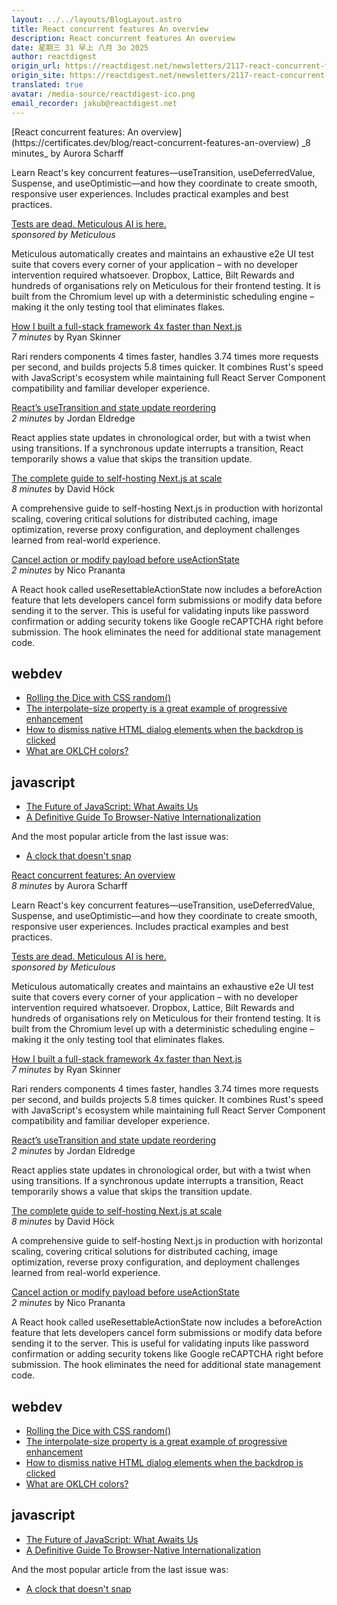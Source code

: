 ```yaml
---
layout: ../../layouts/BlogLayout.astro
title: React concurrent features An overview
description: React concurrent features An overview
date: 星期三 31 早上 八月 3o 2025
author: reactdigest
origin_url: https://reactdigest.net/newsletters/2117-react-concurrent-features-an-overview
origin_site: https://reactdigest.net/newsletters/2117-react-concurrent-features-an-overview
translated: true
avatar: /media-source/reactdigest-ico.png
email_recorder: jakub@reactdigest.net
---
```



<Reference
  client:only="react"
  title="React concurrent features: An overview"
  url="https://reactdigest.net/newsletters/2117-react-concurrent-features-an-overview"
/>

<Detail client:only="react">
[React concurrent features: An overview](https://certificates.dev/blog/react-concurrent-features-an-overview)  
_8 minutes_ by Aurora Scharff

Learn React's key concurrent features—useTransition, useDeferredValue, Suspense, and useOptimistic—and how they coordinate to create smooth, responsive user experiences. Includes practical examples and best practices.

[Tests are dead. Meticulous AI is here.](https://www.meticulous.ai/?utm_source=react_digest)  
_sponsored by Meticulous_

Meticulous automatically creates and maintains an exhaustive e2e UI test suite that covers every corner of your application – with no developer intervention required whatsoever. Dropbox, Lattice, Bilt Rewards and hundreds of organisations rely on Meticulous for their frontend testing. It is built from the Chromium level up with a deterministic scheduling engine – making it the only testing tool that eliminates flakes.

[How I built a full-stack framework 4x faster than Next.js](https://ryanskinner.com/posts/how-i-built-a-full-stack-react-framework-4x-faster-than-nextjs-with-4x-more-throughput)  
_7 minutes_ by Ryan Skinner

Rari renders components 4 times faster, handles 3.74 times more requests per second, and builds projects 5.8 times quicker. It combines Rust's speed with JavaScript's ecosystem while maintaining full React Server Component compatibility and familiar developer experience.

[React’s useTransition and state update reordering](https://jordaneldredge.com/notes/react-rebasing/)  
_2 minutes_ by Jordan Eldredge

React applies state updates in chronological order, but with a twist when using transitions. If a synchronous update interrupts a transition, React temporarily shows a value that skips the transition update.

[The complete guide to self-hosting Next.js at scale](https://dlhck.com/thoughts/the-complete-guide-to-self-hosting-nextjs-at-scale)  
_8 minutes_ by David Höck

A comprehensive guide to self-hosting Next.js in production with horizontal scaling, covering critical solutions for distributed caching, image optimization, reverse proxy configuration, and deployment challenges learned from real-world experience.

[Cancel action or modify payload before useActionState](https://www.nico.fyi/blog/new-feature-for-use-resettable-action-state)  
_2 minutes_ by Nico Prananta

A React hook called useResettableActionState now includes a beforeAction feature that lets developers cancel form submissions or modify data before sending it to the server. This is useful for validating inputs like password confirmation or adding security tokens like Google reCAPTCHA right before submission. The hook eliminates the need for additional state management code.

## webdev

- [Rolling the Dice with CSS random()](https://webkit.org/blog/17285/rolling-the-dice-with-css-random/)
- [The interpolate-size property is a great example of progressive enhancement](https://piccalil.li/blog/the-interpolate-size-property-is-a-great-example-of-progressive-enhancement/)
- [How to dismiss native HTML dialog elements when the backdrop is clicked](https://gomakethings.com/how-to-dismiss-native-html-dialog-elements-when-the-backdrop-is-clicked/)
- [What are OKLCH colors?](https://jakub.kr/components/oklch-colors)

## javascript

- [The Future of JavaScript: What Awaits Us](https://jsdev.space/future-of-javascript/)
- [A Definitive Guide To Browser-Native Internationalization](https://www.smashingmagazine.com/2025/08/power-intl-api-guide-browser-native-internationalization/)

And the most popular article from the last issue was:

- [A clock that doesn't snap](https://ethanniser.dev/blog/a-clock-that-doesnt-snap/)

</Detail>

[React concurrent features: An overview](https://certificates.dev/blog/react-concurrent-features-an-overview)  
_8 minutes_ by Aurora Scharff

Learn React's key concurrent features—useTransition, useDeferredValue, Suspense, and useOptimistic—and how they coordinate to create smooth, responsive user experiences. Includes practical examples and best practices.

[Tests are dead. Meticulous AI is here.](https://www.meticulous.ai/?utm_source=react_digest)  
_sponsored by Meticulous_

Meticulous automatically creates and maintains an exhaustive e2e UI test suite that covers every corner of your application – with no developer intervention required whatsoever. Dropbox, Lattice, Bilt Rewards and hundreds of organisations rely on Meticulous for their frontend testing. It is built from the Chromium level up with a deterministic scheduling engine – making it the only testing tool that eliminates flakes.

[How I built a full-stack framework 4x faster than Next.js](https://ryanskinner.com/posts/how-i-built-a-full-stack-react-framework-4x-faster-than-nextjs-with-4x-more-throughput)  
_7 minutes_ by Ryan Skinner

Rari renders components 4 times faster, handles 3.74 times more requests per second, and builds projects 5.8 times quicker. It combines Rust's speed with JavaScript's ecosystem while maintaining full React Server Component compatibility and familiar developer experience.

[React’s useTransition and state update reordering](https://jordaneldredge.com/notes/react-rebasing/)  
_2 minutes_ by Jordan Eldredge

React applies state updates in chronological order, but with a twist when using transitions. If a synchronous update interrupts a transition, React temporarily shows a value that skips the transition update.

[The complete guide to self-hosting Next.js at scale](https://dlhck.com/thoughts/the-complete-guide-to-self-hosting-nextjs-at-scale)  
_8 minutes_ by David Höck

A comprehensive guide to self-hosting Next.js in production with horizontal scaling, covering critical solutions for distributed caching, image optimization, reverse proxy configuration, and deployment challenges learned from real-world experience.

[Cancel action or modify payload before useActionState](https://www.nico.fyi/blog/new-feature-for-use-resettable-action-state)  
_2 minutes_ by Nico Prananta

A React hook called useResettableActionState now includes a beforeAction feature that lets developers cancel form submissions or modify data before sending it to the server. This is useful for validating inputs like password confirmation or adding security tokens like Google reCAPTCHA right before submission. The hook eliminates the need for additional state management code.

## webdev

- [Rolling the Dice with CSS random()](https://webkit.org/blog/17285/rolling-the-dice-with-css-random/)
- [The interpolate-size property is a great example of progressive enhancement](https://piccalil.li/blog/the-interpolate-size-property-is-a-great-example-of-progressive-enhancement/)
- [How to dismiss native HTML dialog elements when the backdrop is clicked](https://gomakethings.com/how-to-dismiss-native-html-dialog-elements-when-the-backdrop-is-clicked/)
- [What are OKLCH colors?](https://jakub.kr/components/oklch-colors)

## javascript

- [The Future of JavaScript: What Awaits Us](https://jsdev.space/future-of-javascript/)
- [A Definitive Guide To Browser-Native Internationalization](https://www.smashingmagazine.com/2025/08/power-intl-api-guide-browser-native-internationalization/)

And the most popular article from the last issue was:

- [A clock that doesn't snap](https://ethanniser.dev/blog/a-clock-that-doesnt-snap/)
